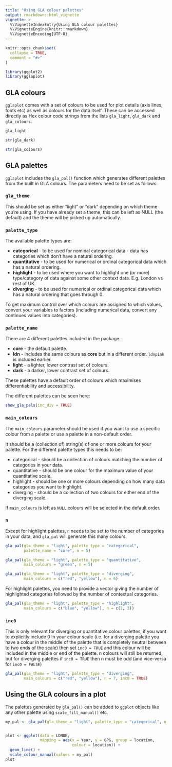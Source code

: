 ```yaml
---
title: "Using GLA colour palettes"
output: rmarkdown::html_vignette
vignette: >
  %\VignetteIndexEntry{Using GLA colour palettes}
  %\VignetteEngine{knitr::rmarkdown}
  %\VignetteEncoding{UTF-8}
---
```


```r
knitr::opts_chunk$set(
  collapse = TRUE,
  comment = "#>"
)
```

```r
library(ggplot2)
library(gglaplot)
```

## GLA colours

`gglaplot` comes with a set of colours to be used for plot details (axis lines, fonts etc) as well as colours for the data itself. These can be accessed directly as Hex colour code strings from the lists `gla_light`, `gla_dark` and `gla_colours`.

```r
gla_light
```

```r
str(gla_dark)
```

```r
str(gla_colours)
```

## GLA palettes

`gglaplot` includes the `gla_pal()` function which generates different palettes from the built in GLA colours. The parameters need to be set as follows:

### `gla_theme`

This should be set as either "light" or "dark" depending on which theme you're using. If you have already set a theme, this can be left as NULL (the default) and the theme will be picked up automatically.

### `palette_type`

The available palette types are:

* **categorical** - to be used for nominal categorical data - data has categories which don't have a natural ordering.
* **quantitative** - to be used for numerical or ordinal categorical data which has a natural ordering.
* **highlight** - to be used where you want to highlight one (or more) type/category of data against some other context data. E.g. London vs rest of UK.
* **diverging** - to be used for numerical or ordinal categorical data which has a natural ordering that goes through 0.

To get maximum control over which colours are assigned to which values, convert your variables to factors (including numerical data, convert any continues values into categories).

### `palette_name`

There are 4 different palettes included in the package:

* **core** - the default palette.
* **ldn** - includes the same colours as **core** but in a different order. `ldnpink` is included earlier.
* **light** - a lighter, lower contrast set of colours.
* **dark** - a darker, lower contrast set of colours.

These palettes have a default order of colours which maximises differentiability and accessibility.

The different palettes can be seen here:

```r
show_gla_pals(inc_div = TRUE)
```


### `main_colours`

The `main_colours` parameter should be used if you want to use a specific colour from a palette or use a palette in a non-default order.

It should be a (collection of) string(s) of one or more colours for your palette. For the different palette types this needs to be:

* categorical - should be a collection of colours matching the number of categories in your data.
* quantitative - should be one colour for the maximum value of your quantitative scale.
* highlight - should be one or more colours depending on how many data categories you want to highlight.
* diverging - should be a collection of two colours for either end of the diverging scale.

If `main_colours` is left as `NULL` colours will be selected in the default order.

### `n`

Except for highlight palettes, `n` needs to be set to the number of categories in your data, and `gla_pal` will generate this many colours.

```r
gla_pal(gla_theme = "light", palette_type = "categorical",
        palette_name = "core", n = 5)
```

```r
gla_pal(gla_theme = "light", palette_type = "quantitative",
        main_colours = "green", n = 5)
```

```r
gla_pal(gla_theme = "light", palette_type = "diverging",
        main_colours = c("red", "yellow"), n = 6)
```

For highlight palettes, you need to provide a vector giving the number of highlighted categories followed by the number of contextual categories.

```r
gla_pal(gla_theme = "light", palette_type = "highlight",
        main_colours = c("blue", "yellow"), n = c(2, 3))
```

### `inc0`

This is only relevant for diverging or quantitative colour palettes, if you want to explicitly include 0 in your colour scale (i.e. for a diverging palette you have a colour in the middle of the palette that is completely neutral between to two ends of the scale) then set `inc0 = TRUE` and this colour will be included in the middle or end of the palette. n colours will still be returned, but for diverging palettes if `inc0 = TRUE` then n must be odd (and vice-versa for `inc0 = FALSE`)

```r
gla_pal(gla_theme = "light", palette_type = "diverging",
        main_colours = c("red", "yellow"), n = 7, inc0 = TRUE)
```

## Using the GLA colours in a plot

The palettes generated by `gla_pal()` can be added to `ggplot` objects like any other palette using `scale_fill_manual()` etc. 

```r
my_pal <- gla_pal(gla_theme = "light", palette_type = "categorical", n = 2)


plot <- ggplot(data = LDNUK,
               mapping = aes(x = Year, y = GPG, group = location,
                             colour = location)) +
  geom_line() +
  scale_colour_manual(values = my_pal)
plot
```



